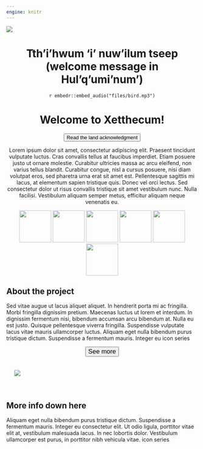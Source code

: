 ```yaml
--- 
engine: knitr
---
```


:::: {.column-screen}
![](files/banner.jpg)
::::


<center>


# Tth'i'hwum 'i' nuw'ilum tseep <br/> (welcome message in Hul'q'umi'num')

`r embedr::embed_audio("files/bird.mp3")`

# Welcome to Xetthecum! 

<button type="button" class="btn btn-secondary btn-rounded">Read the land acknowledgment</button>



Lorem ipsum dolor sit amet, consectetur adipiscing elit. Praesent tincidunt vulputate luctus. Cras convallis tellus at faucibus imperdiet. Etiam posuere justo ut ornare molestie. Curabitur ultricies massa ac arcu eleifend, non varius tellus blandit. Curabitur congue, nisl a cursus posuere, nisi diam volutpat eros, sed pharetra urna erat sit amet est. Pellentesque sagittis mi lacus, at elementum sapien tristique quis. Donec vel orci lectus. Sed consectetur dolor ut risus convallis tristique sit amet vestibulum nunc. Nulla facilisi. Vestibulum aliquam semper metus, efficitur aliquam neque venenatis eu.



![](files/spiritual.svg){width=6em}
![](files/food.svg){width=6em}
![](files/indicator.svg){width=6em}
![](files/medicinal.svg){width=6em}
![](files/material.svg){width=6em}
![](files/trade.svg){width=6em}


</center>

<div class="div highlight-div">

:::: {.column-page}

<div class="blurb-container">

<div class="blurb-half-column">

## About the project
 
Sed vitae augue ut lacus aliquet aliquet. In hendrerit porta mi ac fringilla. Morbi fringilla dignissim pretium. Maecenas luctus ut lorem et interdum. In dignissim fermentum nisi, bibendum accumsan arcu bibendum at. Nulla eu est justo. Quisque pellentesque viverra fringilla. Suspendisse vulputate lacus vitae mauris ullamcorper luctus. Aliquam eget nulla bibendum purus tristique dictum. Suspendisse a fermentum mauris. Integer eu 
icon series

<center>
<button type="button" class="btn btn-primary btn-rounded" style="font-size:1.2em">See more</button>
</center>

</div>

<div class="blurb-half-column" style="padding:1.5em;">

![](files/fish.jpg) 
</div>

</div>

::::

</div>

## More info down here

 Aliquam eget nulla bibendum purus tristique dictum. Suspendisse a fermentum mauris. Integer eu consectetur elit. Ut odio ligula, porttitor vitae elit at, vestibulum malesuada lacus. In nec lobortis dolor. Vestibulum ullamcorper est purus, in porttitor nibh vehicula vitae. 
icon series



